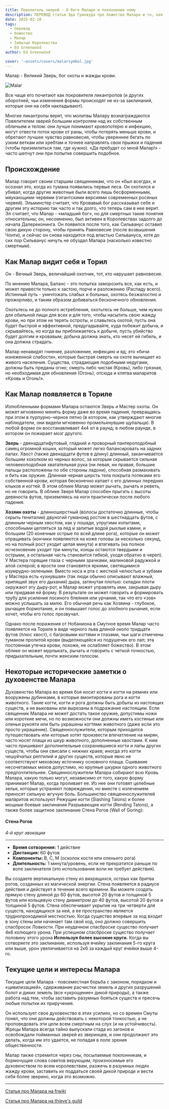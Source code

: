 ```yaml
---
title: Повелитель зверей - О боге Маларе и поклонении нему
description: ПЕРЕВОД статьи Эда Гринвуда про божество Малара и то, как ему поклоняются в Забытых Королевствах
date: 2025-02-10
tags:
  - перевод
  - божество
  - Малар
  - Забытые Королевства
  - Ed Greenwood
author: Ed Greenwood

cover: '~assets/covers/malarsymbol.jpg'
---
```


Малар - Великий Зверь, бог охоты и жажды крови.

![Malar](/images/malar.jpg)

Все чаще его почитают как покровителя ликантропов (и других оборотней, чьи изменения формы происходят не из-за заклинаний, которые они на себя накладывают).

Многие ликантропы верят, что молитвы Малару вознаграждаются Повелителем зверей большим контролем над их собственным обличьем и телом: они лучше понимают кровопотерю и инфекцию, могут отвести поток крови от раны, чтобы потерять меньше крови, и обретают лучшее чувство равновесия, чтобы увереннее бегать по узким веткам или хребтам и точнее направлять свои прыжки и падения (чтобы приземлиться там, где нужно). «Да пребудет со мной Малар!» - часто шепчут они при попытке совершить подобное.

## Происхождение

Малар говорит своим старшим священникам, что он «был всегда», и осознал это, когда из тумана появились первые леса. Он охотился и убивал, когда другие животные были всего лишь бесформенными, мяукающими червями (гигантскими версиями современных росяных червей). Эльминстер считает, что Кровавый бог рассказывал себе и другим эту историю так часто и так долго, что теперь сам в нее верит. Эл считает, что Малар - «младший бог», но для смертных такие понятия относительны; он, несомненно, был активен в Королевствах задолго до начала Далереконинга. Он появился после того, как Сильванус оставил свою дикую сторону, чтобы принять Равновесие (после возвышения Чонти), и сейчас он снова находится под властью Сильвануса, хотя до сих пор Сильванус ничуть не обуздал Малара (насколько известно смертным).

## Как Малар видит себя и Торил

Он - Вечный Зверь, величайший охотник, тот, кто нарушает равновесие.

По мнению Малара, Баланс - это попытка заморозить все, как есть, и может привести только к застою, порче и разложению (Распаду всего).
Истинный путь - уничтожать слабых и больных, охотясь безжалостно и прожорливо, и таким образом добиваться бесконечного обновления.

Охотьтесь не до полного истребления, охотьтесь не больше, чем нужно для обильной пищи для всех и для того, чтобы насытить свою жажду крови, но при этом не терять остроты, и славьтесь охотой; пусть она будет быстрой и эффективной, предугадывайте, куда побежит добыча, и скрывайтесь, но когда вы приближаетесь к добыче, пусть убийство будет долгим и кровавым; добыча должна знать, кто несет ей гибель, и она должна страдать.

Малар ненавидят гниение, разложение, инфекцию и яд; это «бичи изнеженной слабости», которые быстрая смерть на охоте вычищает из живого населения. Существа, страдающие подобными недугами, должны быть преданы огню; смерть либо чистая (Кровь), либо грязная, но необходимая для обновления (Огонь), отсюда и клятва маларитов «Кровь и Огонь!».

## Как Малар появляется в Ториле

Излюбленными формами Малара остаются Зверь и Мастер охоты. Он может мгновенно менять форму даже во время падения, превращаясь при этом в пурпурно-черное пятно (в котором, как утверждают многие наблюдатели, они видели мгновенно промелькнувшие щупальца). В любой форме он восстанавливает 4к4 хп в раунд; в любом раунде, в котором он пожирает мозг другого.

**Зверь** - двенадцатифутовый, гладкий и проворный пантероподобный самец огромной кошки, который может легко балансировать на задних лапах. Хвост (также двенадцати футов в длину) длинный, заканчивается большим хохолком из черных волос, за которым скрывается сильная человекоподобная хватательная рука (ни левая, ни правая, большие пальцы расположены по обе стороны ладони), способная размахивать и бить как оружие. Длинная черная шерсть тела покрыта потеками его собственной крови, которая бесконечно капает с его длинных передних клыков и когтей. В этом облике Малар может рычать, рычать и реветь, но не говорить. В облике Зверя Малар способен прыгать с высоты девяноста футов, приземляясь на ноги практически после любого падения.

**Хозяин охоты** - длинношерстный (волосы достаточно длинные, чтобы скрыть гениталии) двуногий гуманоид ростом в шестнадцать футов, с длинным черным хвостом, как у лошади, упругими копытами, способными цепляться за лед и залитые водой рыхлые камни, и большим (20 конечные острые по всей длине рога), которые он может отращивать (кончики появляются на коже головы за несколько секунд, но на полный рост уходит целая минута) и втягивать (на полное исчезновение уходит три минуты, концы остаются твердыми и острыми, а остальная часть становится гибкой, уходя обратно в череп). У Мастера горящие глаза с черными зрачками, малиновой радужкой и алой склерой; в ярости они становятся яркими, светящимися изумрудно-зелеными. Вместо носа и рта с жесткой челюстью и зубами у Мастера есть «ухнувшая» (так люди обычно описывают влажный, хрипящий звук его дыхания) дыра, затянутая плотью: складки плоти окружают эту дыру-рот, и Малар может управлять ими, закрывая дыру или придавая ей форму. В результате он может говорить и формировать трубу для усиления лосиного блеяния или урчания, так что его «зов» можно услышать за милю. Его обычная речь как Хозяина - глубокое, рычащее бормотание, и он повышает голос до злобного рычания, если хочет, чтобы его голос прозвучал.

Однако после поражения от Нобаниона в Смутное время Малар часто появляется на Ториле в виде черного льва длиной около тридцати футов (плюс хвост), с багровыми когтями и глазами, чьи шаги отмечены туманом пролитой крови (выделяющейся из подушечек его лап; эта постоянная утечка крови, похоже, не ослабляет божество). В этом облике он может мурлыкать, рычать и говорить с четкой точностью, придыхательным, почти женским голосом.

## Некоторые исторические заметки о духовенстве Малара

Духовенство Малара во время боя носит когти и когти на ремнях или вооружены дубинками, в которые вмонтированы рога и когти животного. Такие когти, когти и рога должны быть добыты из настоящих существ, а не выкованы или вырезаны в подражание настоящим. Если священник Малара не может достать такое оружие, допустимы ножи или короткие мечи, но по возможности они должны иметь костяные или оленьи рукояти или быть украшены когтями животного (даже если это просто украшение).
Священнослужители, которым приходится путешествовать или которые хотят произвести впечатление на мирян, часто носят плащи из шкур животного, дополненные хвостами. К ним часто пришивают дополнительные сохранившиеся когти и лапы других существ, чтобы они свисали с нижних краев; иногда это когти чешуйчатых рептилий и других существ, которые явно не соответствуют меховому источнику основного плаща. Сшивание несочетаемых мехов допустимо, но крупные шкурки одного животного предпочтительнее.
Священнослужители Малара собирают всю Кровь Малара, какую только могут, независимо от того, какую форму принимает Малар, когда проливает ее. Из нее они готовят целебные зелья, которые устраняют повреждения, но вместе с излечением приносят сильную жгучую боль.
Большинство священнослужителей маларитов используют Режущие когти (Slashing Talons) и более мощные боевые заклинания Разрывающие когти (Rending Talons), а также более защитное заклинание Стена Рогов (Wall of Goring):


<Aside>

#### Стена Рогов
*4-й круг эвокации*
___
- **Время сотворения:** 1 действие
- **Дистанция:** 60 футов
- **Компоненты:** В, С, М (осколок кости или оленьего рога)
- **Длительность:** 1 минута/уровень, если не прекратится раньше по воле заклинателя (это использование воли не требует действия).

Вы создаете вертикальную стену из вихрящихся, острых как бритва рогов, созданных из магической энергии. Стена появляется в радиусе действия и действует в течение всего времени. Вы можете создать прямую стену длиной до 60 футов, высотой 20 футов и толщиной 5 футов или кольцевую стену диаметром до 40 футов, высотой 20 футов и толщиной 5 футов. Стена обеспечивает укрытие на три четверти для существ, находящихся за ней, а ее пространство является труднопроходимой местностью.
Когда существо впервые за ход входит в зону стены или начинает там свой ход, оно должно совершить спасбросок Ловкости. При неудачном спасброске существо получает 4к6 колющего урона. При успешном спасброске существо получает половину этого урона
**Используя более высокие круги.** Когда вы сотворяете это заклинание, используя ячейку заклинания 5-го круга или выше, урон увеличивается на 2к6 за каждый круг ячейки выше 4-го.

</Aside>

## Текущие цели и интересы Малара

Текущие цели Малара - повсеместная борьба с законом, порядком и «цивилизацией», сдерживание расчистки земель и других разрушений болот и диких земель (все «укрощение» дикой природы), а также работа над тем, чтобы заставить разумных бояться существ и пресечь любые попытки их приручения.

Он использует свое духовенство в этих усилиях, но со времен Смуты понял, что они должны действовать с некоторой тонкостью, а не проповедовать эти цели всем смертным на слух (и на устойчивость). Жрецы Малара всегда тайно выпускали стада из загонов и освобождали пойманных зверей из зверинцев, и они продолжают это делать, когда им это удается, не попадая в поле зрения общественности.

Малар также стремится через сны, посылаемые поклонникам, и бормочущие слова советов верующим, произносимые его духовенством по всем королевствам, разжечь в разумных людях жажду крови, заставить их поддаться своей дикой природе и вести себя более зверино, когда это возможно.

 ---

 [Статья про Малара на frwiki](https://forgottenrealms.fandom.com/wiki/Malar)

 [Статья про Малара на thieve's guild](https://www.thievesguild.cc/gods/god?godid=94)